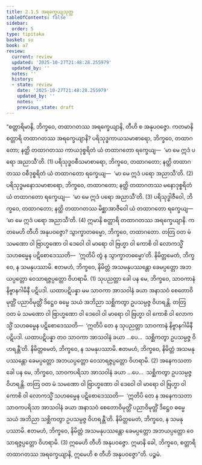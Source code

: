```yaml
---
title: 2.1.5 အရက္ခေယျသုတ္တ
tableOfContents: false
sidebar:
  order: 5
type: tipitaka
basket: su
book: a7
review:
  current: review
  updated: '2025-10-27T21:48:28.255979'
  updated_by: ''
  notes: ''
  history:
  - state: review
    date: '2025-10-27T21:48:28.255979'
    updated_by: ''
    notes: ''
    previous_state: draft
---
```



<ReviewStatus review={frontmatter.review} showDetails={true} />

<HypothesisAnnotation frontmatter={frontmatter} />

<DynamicBreadcrumb />

<Division number="58" book="a7" e="ch" v="16" p="459">

<Paragraph number="370" book="a7">
“စတ္တာရိမာနိ, ဘိက္ခဝေ, တထာဂတဿ အရက္ခေယျာနိ, တီဟိ စ အနုပဝဇ္ဇော. ကတမာနိ စတ္တာရိ တထာဂတဿ အရက္ခေယျာနိ? ပရိသုဒ္ဓကာယသမာစာရော, ဘိက္ခဝေ, တထာဂတော; နတ္ထိ တထာဂတဿ ကာယဒုစ္စရိတံ ယံ တထာဂတော ရက္ခေယျ—  ‘မာ မေ ဣဒံ ပရော အညာသီ’တိ. (1)
</Paragraph>

<Paragraph number="371" book="a7">
ပရိသုဒ္ဓဝစီသမာစာရော, ဘိက္ခဝေ, တထာဂတော; နတ္ထိ တထာဂတဿ ဝစီဒုစ္စရိတံ ယံ တထာဂတော ရက္ခေယျ—  ‘မာ မေ ဣဒံ ပရော အညာသီ’တိ. (2)
</Paragraph>

<Paragraph number="372" book="a7">
ပရိသုဒ္ဓမနောသမာစာရော, ဘိက္ခဝေ, တထာဂတော; နတ္ထိ တထာဂတဿ မနောဒုစ္စရိတံ ယံ တထာဂတော ရက္ခေယျ—  ‘မာ မေ ဣဒံ ပရော အညာသီ’တိ. (3)
</Paragraph>

<Paragraph number="373" book="a7">
ပရိသုဒ္ဓါဇီဝေါ, ဘိက္ခဝေ, တထာဂတော; နတ္ထိ တထာဂတဿ မိစ္ဆာအာဇီဝေါ ယံ တထာဂတော ရက္ခေယျ—  ‘မာ မေ ဣဒံ ပရော အညာသီ’တိ. (4)
</Paragraph>

<Paragraph number="374" book="a7">
ဣမာနိ စတ္တာရိ တထာဂတဿ အရက္ခေယျာနိ.
</Paragraph>

<Paragraph number="375" book="a7">
ကတမေဟိ တီဟိ အနုပဝဇ္ဇော? သွာက္ခာတဓမ္မော, ဘိက္ခဝေ, တထာဂတော. တတြ ဝတ မံ သမဏော ဝါ ဗြာဟ္မဏော ဝါ ဒေဝေါ ဝါ မာရော ဝါ ဗြဟ္မာ ဝါ ကောစိ ဝါ လောကသ္မိံ သဟဓမ္မေန ပဋိစောဒေဿတိ—  ‘ဣတိပိ တွံ န သွာက္ခာတဓမ္မော’တိ. နိမိတ္တမေတံ, ဘိက္ခဝေ, န သမနုပဿာမိ. ဧတမဟံ, ဘိက္ခဝေ, နိမိတ္တံ အသမနုပဿန္တော ခေမပ္ပတ္တော အဘယပ္ပတ္တော ဝေသာရဇ္ဇပ္ပတ္တော ဝိဟရာမိ. (1)
</Paragraph>

<Paragraph number="376" book="a7">
သုပညတ္တာ ခေါ ပန မေ, ဘိက္ခဝေ, သာဝကာနံ နိဗ္ဗာနဂါမိနီ ပဋိပဒါ. ယထာပဋိပန္နာ မမ သာဝကာ အာသဝါနံ ခယာ အနာသဝံ စေတောဝိမုတ္တိံ ပညာဝိမုတ္တိံ ဒိဋ္ဌေဝ ဓမ္မေ သယံ အဘိညာ သစ္ဆိကတွာ ဥပသမ္ပဇ္ဇ ဝိဟရန္တိ. တတြ ဝတ မံ သမဏော ဝါ ဗြာဟ္မဏော ဝါ ဒေဝေါ ဝါ မာရော ဝါ ဗြဟ္မာ ဝါ ကောစိ ဝါ လောကသ္မိံ သဟဓမ္မေန ပဋိစောဒေဿတိ—  ‘ဣတိပိ တေ န သုပညတ္တာ သာဝကာနံ နိဗ္ဗာနဂါမိနီ ပဋိပဒါ. ယထာပဋိပန္နာ တဝ သာဝကာ အာသဝါနံ ခယာ …ပေ…  သစ္ဆိကတွာ ဥပသမ္ပဇ္ဇ ဝိဟရန္တီ’တိ. နိမိတ္တမေတံ, ဘိက္ခဝေ, န သမနုပဿာမိ. ဧတမဟံ, ဘိက္ခဝေ, နိမိတ္တံ အသမနုပဿန္တော ခေမပ္ပတ္တော အဘယပ္ပတ္တော ဝေသာရဇ္ဇပ္ပတ္တော ဝိဟရာမိ. (2)
</Paragraph>

<Paragraph number="377" book="a7">
အနေကသတာ ခေါ ပန မေ, ဘိက္ခဝေ, သာဝကပရိသာ အာသဝါနံ ခယာ …ပေ…  သစ္ဆိကတွာ ဥပသမ္ပဇ္ဇ ဝိဟရန္တိ. တတြ ဝတ မံ သမဏော ဝါ ဗြာဟ္မဏော ဝါ ဒေဝေါ ဝါ မာရော ဝါ ဗြဟ္မာ ဝါ ကောစိ ဝါ လောကသ္မိံ သဟဓမ္မေန ပဋိစောဒေဿတိ—  ‘ဣတိပိ တေ န အနေကသတာ သာဝကပရိသာ အာသဝါနံ ခယာ အနာသဝံ စေတောဝိမုတ္တိံ ပညာဝိမုတ္တိံ ဒိဋ္ဌေဝ ဓမ္မေ သယံ အဘိညာ သစ္ဆိကတွာ ဥပသမ္ပဇ္ဇ ဝိဟရန္တီ’တိ. နိမိတ္တမေတံ, ဘိက္ခဝေ, န သမနုပဿာမိ. ဧတမဟံ, ဘိက္ခဝေ, နိမိတ္တံ အသမနုပဿန္တော ခေမပ္ပတ္တော အဘယပ္ပတ္တော ဝေသာရဇ္ဇပ္ပတ္တော ဝိဟရာမိ. (3)
</Paragraph>

<Paragraph number="378" book="a7">
ဣမေဟိ တီဟိ အနုပဝဇ္ဇော.
</Paragraph>

<Paragraph number="379" book="a7">
ဣမာနိ ခေါ, ဘိက္ခဝေ, စတ္တာရိ တထာဂတဿ အရက္ခေယျာနိ, ဣမေဟိ စ တီဟိ အနုပဝဇ္ဇော”တိ.

</Paragraph>
</Division>

<Paragraph number="380" type="center" book="a7">
ပဉ္စမံ.
</Paragraph>